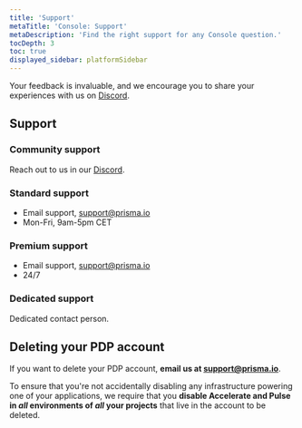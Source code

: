 ```yaml
---
title: 'Support'
metaTitle: 'Console: Support'
metaDescription: 'Find the right support for any Console question.'
tocDepth: 3
toc: true
displayed_sidebar: platformSidebar
---
```


Your feedback is invaluable, and we encourage you to share your experiences with us on [Discord](https://pris.ly/discord).


## Support

### Community support

Reach out to us in our [Discord](https://pris.ly/discord).

### Standard support

- Email support, <a href="mailto:support@prisma.io">support@prisma.io</a>
- Mon-Fri, 9am-5pm CET

### Premium support

- Email support, <a href="mailto:support@prisma.io">support@prisma.io</a>
- 24/7

### Dedicated support

Dedicated contact person.

## Deleting your PDP account


If you want to delete your PDP account, **email us at <a href="mailto:support@prisma.io">support@prisma.io</a>**. 

To ensure that you're not accidentally disabling any infrastructure powering one of your applications, we require that you **disable Accelerate and Pulse in _all_ environments of _all_ your projects** that live in the account to be deleted.